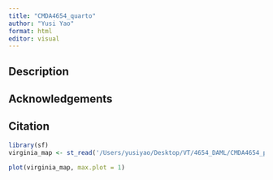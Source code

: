 ```yaml
---
title: "CMDA4654_quarto"
author: "Yusi Yao"
format: html
editor: visual
---
```


## Description

## Acknowledgements

## Citation

```r
library(sf)
virginia_map <- st_read('/Users/yusiyao/Desktop/VT/4654_DAML/CMDA4654_project_2/Data/VirginiaSiteAddressPoint.shp/VirginiaSiteAddressPoint.shp')
```

```r
plot(virginia_map, max.plot = 1)
```
